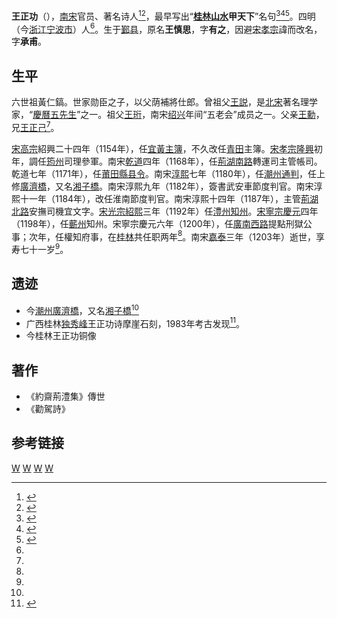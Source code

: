 '''王正功'''（{{bd|1133年||1203年||Wang王}}），[[南宋|南宋]]官员、著名诗人<ref name="Wang">{{cite web|url=http://big5.taiwan.cn/twrwk/ywysh/200809/t20080904_737008.htm|title=王正功：吟出“桂林山水甲天下”的詩人|publisher=中国台湾网|author=來源：廣西日報|date=時間:2008-09-04 10:15|accessdate=2014-07-15|language=zh-TW|deadurl=yes|archiveurl=https://web.archive.org/web/20140720094124/http://big5.taiwan.cn/twrwk/ywysh/200809/t20080904_737008.htm|archivedate=2014-07-20}}</ref><ref>{{Cite web|title=攻媿集 : 卷一百 - 朝請大夫致仕王(正功)君墓誌銘|url=https://ctext.org/wiki.pl?if=gb&chapter=231130&searchu=%E6%9C%9D%E8%AB%8B%E5%A4%A7%E5%A4%AB%E8%87%B4%E4%BB%95%E7%8E%8B%E5%90%9B%E5%A2%93%E8%AA%8C%E9%8A%98|access-date=2021-12-14|work=ctext.org|language=zh-TW|archive-date=2021-12-14|archive-url=https://web.archive.org/web/20211214054231/https://ctext.org/wiki.pl?if=gb&chapter=231130&searchu=%E6%9C%9D%E8%AB%8B%E5%A4%A7%E5%A4%AB%E8%87%B4%E4%BB%95%E7%8E%8B%E5%90%9B%E5%A2%93%E8%AA%8C%E9%8A%98|dead-url=no}}</ref>，最早写出“'''[[桂林山水|桂林山水]]甲天下'''”名句<ref name="first">{{cite web|url=http://glsdqw.com/pages/zuizaoyongchuguilinshanshuijiatianxiaderenwangzhenggong1358.html|title=最早咏出“桂林山水甲天下”的人——王正功|publisher=桂林|accessdate=2014-07-15|language=zh-CN}}{{dead link|date=2018年3月 |bot=InternetArchiveBot |fix-attempted=yes }}</ref><ref>{{Cite book |author=崔林涛，罗亚蒙等 |title=中国历史文化名城大辞典 |publisher=人民日报出版社 |location=北京 | year=1998 |isbn=7-80002-996-4 |pages=第682页}}</ref><ref>{{Cite web|url=http://www.gx.xinhuanet.com/newscenter/2008-09/04/content_14306112.htm|title=王正功：吟出“桂林山水甲天下”的诗人|publisher=新华网|date=2008-09-04|deadurl=yes|archiveurl=https://web.archive.org/web/20090403064231/http://www.gx.xinhuanet.com/newscenter/2008-09/04/content_14306112.htm|archivedate=2009-04-03}}</ref>。四明（今[[浙江|浙江]][[宁波市|宁波市]]）人<ref name="first"/>。生于[[鄞县|鄞县]]，原名'''王慎思'''，字'''有之'''，因避[[宋孝宗|宋孝宗]]諱而改名，字'''承甫'''。

==生平==
六世祖黃仁鎬。世家勋臣之子，以父荫補將仕郎。曾祖父[[王説|王説]]，是[[北宋|北宋]]著名理学家，“[[慶曆五先生|慶曆五先生]]”之一。祖父[[王珩|王珩]]，南宋[[绍兴|绍兴]]年间“五老会”成员之一。父亲[[王勋_(宋朝)|王勳]]，兄[[王正己|王正己]]<ref name="Wang"/>。

[[宋高宗|宋高宗]]紹興二十四年（1154年），任[[宜黃|宜黃]][[主簿|主簿]]，不久改任[[青田|青田]]主簿。[[宋孝宗|宋孝宗]][[隆興|隆興]]初年，調任[[筠州|筠州]]司理參軍。南宋[[乾道_(南宋)|乾道]]四年（1168年），任[[荊湖南路|荊湖南路]]轉運司主管帳司。乾道七年（1171年），任[[莆田縣|莆田縣]][[县令|县令]]。南宋[[淳熙|淳熙]]七年（1180年），任[[潮州|潮州]][[通判|通判]]，任上修[[廣濟橋|廣濟橋]]，又名[[湘子橋|湘子橋]]。南宋淳熙九年（1182年），簽書武安車節度判官。南宋淳熙十一年（1184年），改任淮南節度判官。南宋淳熙十四年（1187年），主管[[荊湖北路|荊湖北路]]安撫司機宜文字。[[宋光宗|宋光宗]][[紹熙|紹熙]]三年（1192年）任[[澧州|澧州]][[知州|知州]]。[[宋寧宗|宋寧宗]][[慶元|慶元]]四年（1198年），任[[蘄州|蘄州]]知州。宋寧宗慶元六年（1200年），任[[廣南西路|廣南西路]]提點刑獄公事；次年，任權知府事，在[[桂林|桂林]]共任职两年<ref name="first"/>。南宋[[嘉泰|嘉泰]]三年（1203年）逝世，享寿七十一岁<ref name="Wang"/>。

==遗迹==
* 今[[潮州|潮州]][[廣濟橋|廣濟橋]]，又名[[湘子橋|湘子橋]]<ref name="Wang"/>
* 广西桂林[[独秀峰|独秀峰]]王正功诗摩崖石刻，1983年考古发现<ref>{{cite web |url=http://www.ghbl.org.cn/shike_show.asp?ID=2 |title=王正功“桂林山水甲天下” |publisher=桂海碑林博物馆 |date=添加时间：2006-5-31 11:41:11 |accessdate=2014-07-15 |language=zh-CN |archive-date=2014-07-19 |archive-url=https://web.archive.org/web/20140719180815/http://www.ghbl.org.cn/shike_show.asp?ID=2 |dead-url=no }}</ref>。
* 今桂林王正功铜像

==著作==
* 《約齋荊澧集》傳世
* 《勸駕詩》

==参考链接==
{{reflist|2}}

[[Category:鄞县人|W]]
[[Category:宋朝诗人|W]]
[[Category:宋朝政治人物|W]]
[[Category:宁波人|W]]